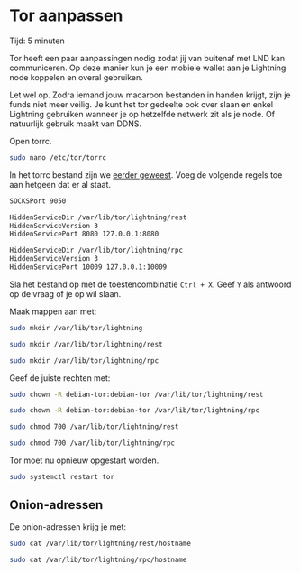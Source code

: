 
# Tor aanpassen

<Callout emoji="&#x2139;">
	Tijd: 5 minuten
</Callout>

Tor heeft een paar aanpassingen nodig zodat jij van buitenaf met LND kan communiceren. Op deze manier kun je een mobiele wallet aan je Lightning node koppelen en overal gebruiken.

<Callout type="warning" emoji="&#x26A0;">
	Let wel op. Zodra iemand jouw macaroon bestanden in handen krijgt, zijn je funds niet meer veilig. Je kunt het tor gedeelte ook over slaan en enkel Lightning gebruiken wanneer je op hetzelfde netwerk zit als je node. Of natuurlijk gebruik maakt van DDNS.
</Callout>

Open torrc.

```bash
sudo nano /etc/tor/torrc
```

In het torrc bestand zijn we [eerder geweest](/bitcoin-core/change-tor). Voeg de volgende regels toe aan hetgeen dat er al staat.

```bash
SOCKSPort 9050

HiddenServiceDir /var/lib/tor/lightning/rest
HiddenServiceVersion 3
HiddenServicePort 8080 127.0.0.1:8080

HiddenServiceDir /var/lib/tor/lightning/rpc
HiddenServiceVersion 3
HiddenServicePort 10009 127.0.0.1:10009
```

Sla het bestand op met de toestencombinatie `Ctrl + X`. Geef `Y` als antwoord op de vraag of je op wil slaan.

Maak mappen aan met:

```bash
sudo mkdir /var/lib/tor/lightning
```

```bash
sudo mkdir /var/lib/tor/lightning/rest
```

```bash
sudo mkdir /var/lib/tor/lightning/rpc
```

Geef de juiste rechten met:

```bash
sudo chown -R debian-tor:debian-tor /var/lib/tor/lightning/rest
```

```bash
sudo chown -R debian-tor:debian-tor /var/lib/tor/lightning/rpc
```

```bash
sudo chmod 700 /var/lib/tor/lightning/rest
```

```bash
sudo chmod 700 /var/lib/tor/lightning/rpc
```

Tor moet nu opnieuw opgestart worden.

```bash
sudo systemctl restart tor
```

## Onion-adressen

De onion-adressen krijg je met:

```bash
sudo cat /var/lib/tor/lightning/rest/hostname
```

```bash
sudo cat /var/lib/tor/lightning/rpc/hostname
```

